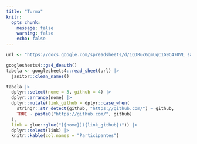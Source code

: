 ```yaml
---
title: "Turma"
knitr:
  opts_chunk: 
    message: false
    warning: false
    echo: false
---
```



```r
url <- "https://docs.google.com/spreadsheets/d/1QJRuc6gmUqC1G9C470VL_sablw84_rhiqM-Y3kgBUW4/"
```

```r
googlesheets4::gs4_deauth()
tabela <- googlesheets4::read_sheet(url) |> 
  janitor::clean_names()
```

```r
tabela |> 
  dplyr::select(nome = 3, github = 4) |> 
  dplyr::arrange(nome) |> 
  dplyr::mutate(link_github = dplyr::case_when(
    stringr::str_detect(github, "https://github.com/") ~ github,
    TRUE ~ paste0("https://github.com/", github)
  ),
  link = glue::glue("[{nome}]({link_github})")) |> 
  dplyr::select(link) |> 
  knitr::kable(col.names = "Participantes")
```

